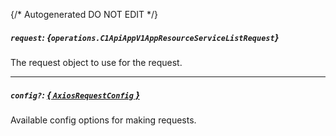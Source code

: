 {/* Autogenerated DO NOT EDIT  */}

##### `request`: *{`operations.C1ApiAppV1AppResourceServiceListRequest`}*
The request object to use for the request.
<Collapsible>
    <C1ApiAppV1AppResourceServiceListRequest/>
</Collapsible>

---
##### `config?`: [*{ `AxiosRequestConfig` }*](https://axios-http.com/docs/req_config)
Available config options for making requests.


